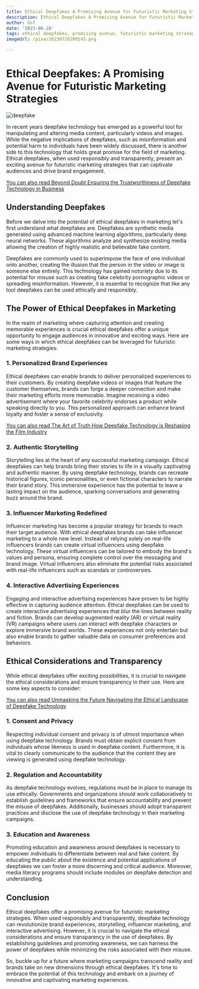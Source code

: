 ```yaml
---
title: Ethical Deepfakes A Promising Avenue for Futuristic Marketing Strategies
description: Ethical Deepfakes A Promising Avenue for Futuristic Marketing Strategies
author: Usf
date: '2023-06-28'
tags: ethical deepfakes, promising avenue, futuristic marketing strategies
imageUrl: /pixa/20230726200145.png

---
```

#  Ethical Deepfakes: A Promising Avenue for  Futuristic Marketing Strategies

![deepfake](https://images.unsplash.com/photo-1591296964114-6c4bfb3becc7)

In recent years deepfake  technology has emerged as a powerful tool for manipulating and altering media content, particularly videos and images. While the negative implications of deepfakes, such as misinformation  and potential harm to individuals have been widely discussed, there is another side to this technology that holds great promise for the field of  marketing. Ethical deepfakes, when used responsibly and transparently, present an exciting avenue  for futuristic marketing strategies that  can captivate audiences and  drive  brand engagement.

[You can also  read Beyond Doubt  Ensuring the Trustworthiness of Deepfake Technology in Business](Beyond%20Doubt%20Ensuring%20the%20Trustworthiness%20of%20Deepfake%20Technology%20in%20Business)


## Understanding Deepfakes

Before we delve into the potential of ethical deepfakes in marketing let's first understand what deepfakes  are. Deepfakes  are synthetic media generated using advanced  machine learning algorithms, particularly deep neural networks. These algorithms analyze and synthesize existing media allowing the creation of highly realistic and believable fake  content.

Deepfakes are commonly used to superimpose the face of one individual onto another, creating the illusion that the person in the video or  image is someone else  entirely. This technology  has  gained notoriety due to its  potential for misuse  such as creating fake celebrity pornographic videos or spreading misinformation. However, it is essential to recognize that like any tool deepfakes can be used ethically and responsibly.

## The Power of Ethical Deepfakes in  Marketing

In the realm of  marketing where capturing attention and creating memorable experiences is crucial ethical deepfakes  offer a unique opportunity to engage audiences in innovative and exciting  ways. Here are some ways in which ethical deepfakes can be leveraged for futuristic marketing strategies:

### 1. Personalized Brand Experiences

Ethical deepfakes can enable  brands to deliver personalized experiences to their  customers.  By creating deepfake videos or images that feature the customer themselves, brands can forge a deeper connection and make  their marketing  efforts  more  memorable.  Imagine receiving a video advertisement where your  favorite celebrity endorses a product while speaking directly to  you. This personalized approach can enhance  brand loyalty and foster a sense of exclusivity.

[You  can also  read The Art of Truth How Deepfake Technology  is Reshaping  the Film  Industry](The%20Art%20of%20Truth%20How%20Deepfake%20Technology%20is%20Reshaping%20the%20Film%20Industry)


### 2. Authentic  Storytelling

Storytelling lies at the heart of any successful marketing campaign.  Ethical deepfakes can help brands bring their stories  to life in a visually captivating and authentic manner. By using deepfake technology, brands  can  recreate historical figures, iconic personalities, or even fictional characters to narrate  their brand story. This  immersive experience has the potential to leave a lasting impact on  the audience,  sparking conversations and generating buzz around the brand.

### 3. Influencer Marketing Redefined

Influencer marketing has become  a popular strategy for brands to reach their target audience. With ethical deepfakes brands can take  influencer marketing to a whole new level. Instead of relying solely on real-life influencers brands can create virtual influencers using deepfake technology. These virtual  influencers can be tailored to embody the brand's values and persona, ensuring complete control over the messaging  and brand image. Virtual influencers also eliminate the potential risks associated with real-life influencers such as  scandals or controversies.

### 4. Interactive Advertising Experiences

Engaging and interactive advertising experiences have proven to be highly effective in  capturing audience attention. Ethical deepfakes can  be used to create  interactive  advertising experiences that blur the lines between reality and fiction. Brands can develop augmented reality  (AR) or virtual reality (VR) campaigns where users can interact with deepfake characters  or explore immersive brand worlds. These experiences not only entertain but also enable brands to gather  valuable  data on consumer preferences and behaviors.

## Ethical  Considerations and Transparency

While ethical deepfakes offer exciting possibilities, it  is crucial to navigate the ethical considerations and ensure transparency in  their use. Here are some key aspects to  consider:

[You  can also read Unmasking the Future Navigating the Ethical Landscape of Deepfake  Technology](Unmasking%20the%20Future%20Navigating%20the%20Ethical%20Landscape%20of%20Deepfake%20Technology)


### 1. Consent and Privacy

Respecting individual consent and privacy is of utmost importance when using deepfake technology. Brands must obtain explicit consent from individuals whose likeness is used in  deepfake content. Furthermore, it is vital  to clearly  communicate to the audience that the content they are viewing is generated using deepfake technology.

### 2. Regulation and Accountability

As  deepfake technology evolves, regulations must be in place to manage its use ethically. Governments and organizations should work collaboratively to establish  guidelines and frameworks that ensure accountability  and prevent the misuse of deepfakes. Additionally, businesses  should adopt transparent practices and disclose the use of deepfake technology in their marketing campaigns.

### 3.  Education and Awareness

Promoting education and awareness around deepfakes is necessary to empower individuals to  differentiate between real and fake content. By educating the public about the existence and potential applications of deepfakes we can foster a more discerning and critical  audience. Moreover, media literacy programs should include modules on deepfake  detection and  understanding.

## Conclusion

Ethical deepfakes offer a promising avenue for futuristic marketing  strategies. When used responsibly and  transparently, deepfake technology can revolutionize brand experiences, storytelling, influencer  marketing, and interactive advertising. However, it is crucial to navigate the ethical considerations and ensure transparency in the use of deepfakes. By establishing guidelines and promoting awareness, we can harness the power of deepfakes while minimizing the risks associated with their misuse.

So, buckle up for a future  where marketing  campaigns transcend reality and brands take on new dimensions through ethical  deepfakes. It's time to embrace the potential of this technology and embark  on a journey of innovative and captivating marketing experiences.